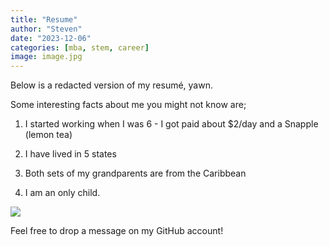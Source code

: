```yaml
---
title: "Resume"
author: "Steven"
date: "2023-12-06"
categories: [mba, stem, career]
image: image.jpg
---
```


Below is a redacted version of my resumé, yawn.

Some interesting facts about me you might not know are;

1.  I started working when I was 6 - I got paid about \$2/day and a Snapple (lemon tea)

2.  I have lived in 5 states

3.  Both sets of my grandparents are from the Caribbean

4.  I am an only child.

![](images/image-02.jpg){fig-align="left"}

Feel free to drop a message on my GitHub account!
